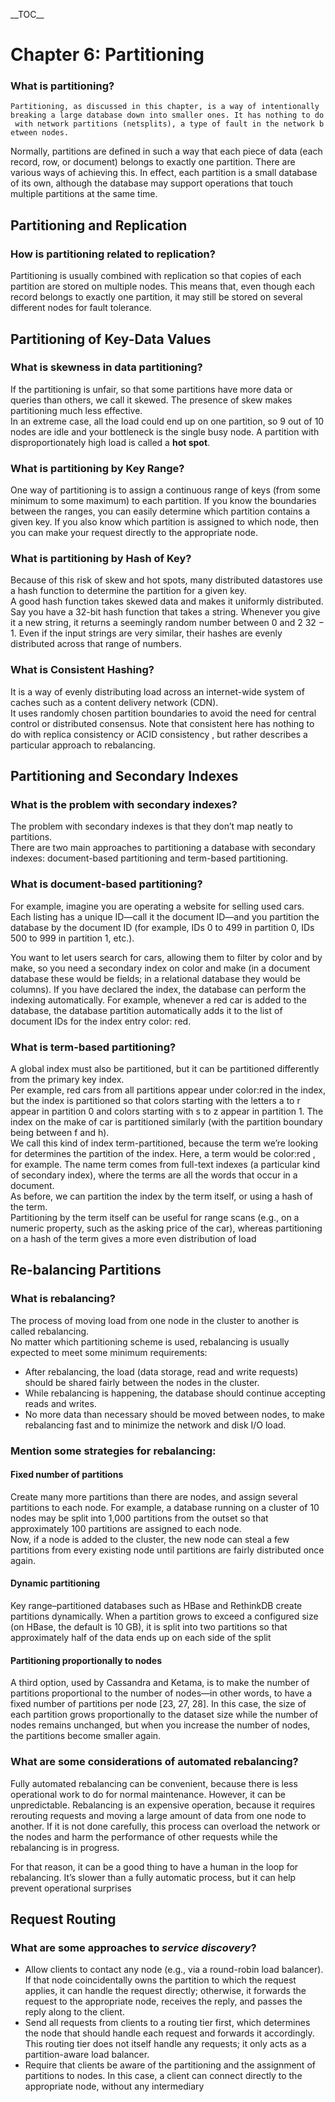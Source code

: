 __TOC__

= Chapter 6: Partitioning =

=== What is partitioning? ===

 Partitioning, as discussed in this chapter, is a way of intentionally breaking a large database down into smaller ones. It has nothing to do with network partitions (netsplits), a type of fault in the network between nodes.

Normally, partitions are defined in such a way that each piece of data (each record, row, or document) belongs to exactly one partition. There are various ways of achieving this. In effect, each partition is a small database of its own, although the database may support operations that touch multiple partitions at the same time.

== Partitioning and Replication ==

=== How is partitioning related to replication? ===

Partitioning is usually combined with replication so that copies of each partition are stored on multiple nodes. This means that, even though each record belongs to exactly one partition, it may still be stored on several different nodes for fault tolerance.

== Partitioning of Key-Data Values ==

=== What is skewness in data partitioning? ===

If the partitioning is unfair, so that some partitions have more data or queries than others, we call it skewed. The presence of skew makes partitioning much less effective.<br />
In an extreme case, all the load could end up on one partition, so 9 out of 10 nodes are idle and your bottleneck is the single busy node. A partition with disproportionately high load is called a '''hot spot'''.

=== What is partitioning by Key Range? ===

One way of partitioning is to assign a continuous range of keys (from some minimum to some maximum) to each partition. If you know the boundaries between the ranges, you can easily determine which partition contains a given key. If you also know which partition is assigned to which node, then you can make your request directly to the appropriate node.

=== What is partitioning by Hash of Key? ===

Because of this risk of skew and hot spots, many distributed datastores use a hash function to determine the partition for a given key.<br />
A good hash function takes skewed data and makes it uniformly distributed. Say you have a 32-bit hash function that takes a string. Whenever you give it a new string, it returns a seemingly random number between 0 and 2 32 − 1. Even if the input strings are very similar, their hashes are evenly distributed across that range of numbers.

=== What is Consistent Hashing? ===

It is a way of evenly distributing load across an internet-wide system of caches such as a content delivery network (CDN).<br />
It uses randomly chosen partition boundaries to avoid the need for central control or distributed consensus. Note that consistent here has nothing to do with replica consistency or ACID consistency , but rather describes a particular approach to rebalancing.

== Partitioning and Secondary Indexes ==

=== What is the problem with secondary indexes? ===

The problem with secondary indexes is that they don’t map neatly to partitions.<br />
There are two main approaches to partitioning a database with secondary indexes: document-based partitioning and term-based partitioning.

=== What is document-based partitioning? ===

For example, imagine you are operating a website for selling used cars. Each listing has a unique ID—call it the document ID—and you partition the database by the document ID (for example, IDs 0 to 499 in partition 0, IDs 500 to 999 in partition 1, etc.).

You want to let users search for cars, allowing them to filter by color and by make, so you need a secondary index on color and make (in a document database these would be fields; in a relational database they would be columns). If you have declared the index, the database can perform the indexing automatically. For example, whenever a red car is added to the database, the database partition automatically adds it to the list of document IDs for the index entry color: red.

=== What is term-based partitioning? ===

A global index must also be partitioned, but it can be partitioned differently from the primary key index.<br />
Per example, red cars from all partitions appear under color:red in the index, but the index is partitioned so that colors starting with the letters a to r appear in partition 0 and colors starting with s to z appear in partition 1. The index on the make of car is partitioned similarly (with the partition boundary being between f and h).<br />
We call this kind of index term-partitioned, because the term we’re looking for determines the partition of the index. Here, a term would be color:red , for example. The name term comes from full-text indexes (a particular kind of secondary index), where the terms are all the words that occur in a document.<br />
As before, we can partition the index by the term itself, or using a hash of the term.<br />
Partitioning by the term itself can be useful for range scans (e.g., on a numeric property, such as the asking price of the car), whereas partitioning on a hash of the term gives a more even distribution of load

== Re-balancing Partitions ==

=== What is rebalancing? ===

The process of moving load from one node in the cluster to another is called rebalancing.<br />
No matter which partitioning scheme is used, rebalancing is usually expected to meet some minimum requirements:

* After rebalancing, the load (data storage, read and write requests) should be shared fairly between the nodes in the cluster.
* While rebalancing is happening, the database should continue accepting reads and writes.
* No more data than necessary should be moved between nodes, to make rebalancing fast and to minimize the network and disk I/O load.

=== Mention some strategies for rebalancing: ===

==== Fixed number of partitions ====

Create many more partitions than there are nodes, and assign several partitions to each node. For example, a database running on a cluster of 10 nodes may be split into 1,000 partitions from the outset so that approximately 100 partitions are assigned to each node.<br />
Now, if a node is added to the cluster, the new node can steal a few partitions from every existing node until partitions are fairly distributed once again.

==== Dynamic partitioning ====

Key range–partitioned databases such as HBase and RethinkDB create partitions dynamically. When a partition grows to exceed a configured size (on HBase, the default is 10 GB), it is split into two partitions so that approximately half of the data ends up on each side of the split 

==== Partitioning proportionally to nodes ====

A third option, used by Cassandra and Ketama, is to make the number of partitions proportional to the number of nodes—in other words, to have a fixed number of partitions per node [23, 27, 28]. In this case, the size of each partition grows proportionally to the dataset size while the number of nodes remains unchanged, but when you increase the number of nodes, the partitions become smaller again.

=== What are some considerations of automated rebalancing? ===

Fully automated rebalancing can be convenient, because there is less operational work to do for normal maintenance. However, it can be unpredictable. Rebalancing is an expensive operation, because it requires rerouting requests and moving a large amount of data from one node to another. If it is not done carefully, this process can overload the network or the nodes and harm the performance of other requests while the rebalancing is in progress.

For that reason, it can be a good thing to have a human in the loop for rebalancing. It’s slower than a fully automatic process, but it can help prevent operational surprises

== Request Routing ==

=== What are some approaches to ''service discovery''? ===

* Allow clients to contact any node (e.g., via a round-robin load balancer). If that node coincidentally owns the partition to which the request applies, it can handle the request directly; otherwise, it forwards the request to the appropriate node, receives the reply, and passes the reply along to the client.
* Send all requests from clients to a routing tier first, which determines the node that should handle each request and forwards it accordingly. This routing tier does not itself handle any requests; it only acts as a partition-aware load balancer.
* Require that clients be aware of the partitioning and the assignment of partitions to nodes. In this case, a client can connect directly to the appropriate node, without any intermediary

